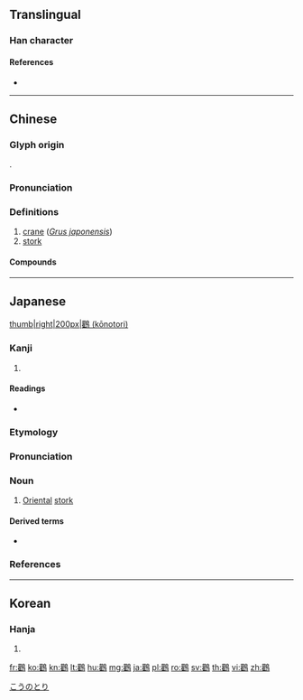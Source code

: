 {{character info/new}}
{{also|鹳}}
==Translingual==

===Han character===
{{Han char|rn=196|rad=鳥|as=18|sn=29|four=47227|canj=TGHAF}}

====References====
* {{Han ref|kx=1504.390|dkj=47500|dj=2034.110|hdz=74670.220|uh=9E1B|ud=40475|bh=C67C|bd=50812}}

----

==Chinese==
{{zh-forms|s=鹳}}

===Glyph origin===
{{Han etym}}
{{Han compound|雚|鳥|c1=p|c2=s|t2=bird|ls=psc}}.

===Pronunciation===
{{zh-pron
|m=guàn
|c=gun3
|mc=y
|oc=y
|cat=n
}}

===Definitions===
{{zh-hanzi}}

# [[crane]] (''[[Grus japonensis]]'')
# [[stork]]

====Compounds====
{{zh-der|白鸛|鸛骨|鸛雀樓|鵝鸛}}

----

==Japanese==
[[file:Bocian czarnodzioby Ciconia boyciana RB7.jpg|thumb|right|200px|鸛 (kōnotori)]]

===Kanji===
{{ja-kanji|grade=|rs=鳥18}}

# {{defn|lang=ja|sort=鳥18}}

====Readings====
* {{ja-readings|goon=[[かん]] (kan)|kanon=[[かん]] (kan)|kun=[[こうのとり]] (kōnotori)}}

===Etymology===
{{wikipedia|コウノトリ|lang=ja}}
{{ja-kanjitab|こうのとり|yomi=k}}
{{compound|鵠|tr1=[[kō]]|t1=[[swan]]|の|tr2=[[no]]|t2=[['s]]|鳥|tr3=[[tori]]|t3=[[bird]]|lang=ja|sort=こうのとり}}

===Pronunciation===
{{ja-pron|こうのとり|acc=3|acc2=a|acc_ref=NHK,DJR|acc2_ref=NHK,DJR|y=k}}

===Noun===
{{ja-noun|こうのとり|コウノトリ|hhira=こふのとり}}

# [[w:Oriental stork|Oriental]] [[stork]] {{qualifier|[[Ciconia boyciana]]}}

====Derived terms====
* {{l|ja|朱嘴鸛|tr=[[shubashikō]]||[[white stork]]}}

===References===
<references/>
[[Category:ja:Storks|こうのとり]]

----

==Korean==

===Hanja===
{{ko-hanja|hangeul=관|eumhun=|rv=gwan|mr=kwan|y=kwan}}

# {{defn|lang=ko|sort=鳥18}}

[[fr:鸛]]
[[ko:鸛]]
[[kn:鸛]]
[[lt:鸛]]
[[hu:鸛]]
[[mg:鸛]]
[[ja:鸛]]
[[pl:鸛]]
[[ro:鸛]]
[[sv:鸛]]
[[th:鸛]]
[[vi:鸛]]
[[zh:鸛]]